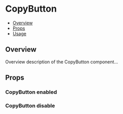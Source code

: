 

<Meta of={CopyButton} />

# CopyButton

- [Overview](#overview)
- [Props](#props)
- [Usage](#usage)

## Overview

Overview description of the CopyButton component...

## Props

<Controls />

### CopyButton enabled

<Canvas of={CopyButton.Default} />

### CopyButton disable

<Canvas of={CopyButton.Disabled} />